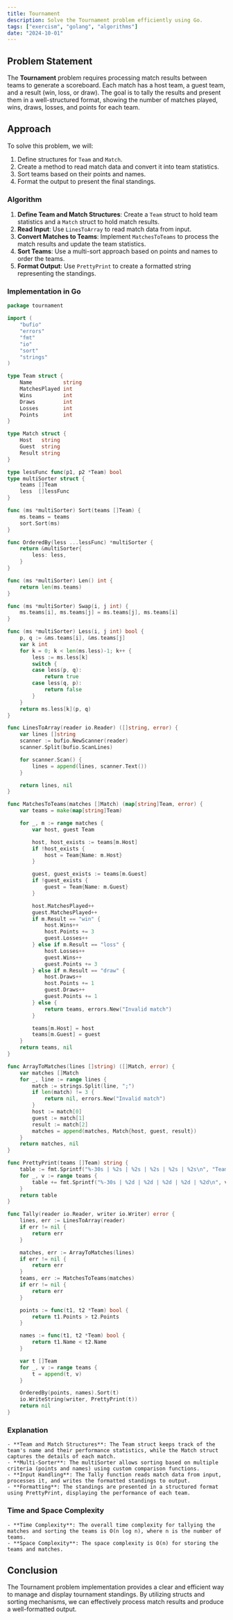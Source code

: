 ```yaml
---
title: Tournament
description: Solve the Tournament problem efficiently using Go.
tags: ["exercism", "golang", "algorithms"]
date: "2024-10-01"
---
```


## Problem Statement

The **Tournament** problem requires processing match results between teams to generate a scoreboard. Each match has a host team, a guest team, and a result (win, loss, or draw). The goal is to tally the results and present them in a well-structured format, showing the number of matches played, wins, draws, losses, and points for each team.

## Approach

To solve this problem, we will:
1. Define structures for `Team` and `Match`.
2. Create a method to read match data and convert it into team statistics.
3. Sort teams based on their points and names.
4. Format the output to present the final standings.

### Algorithm

1. **Define Team and Match Structures**: Create a `Team` struct to hold team statistics and a `Match` struct to hold match results.
2. **Read Input**: Use `LinesToArray` to read match data from input.
3. **Convert Matches to Teams**: Implement `MatchesToTeams` to process the match results and update the team statistics.
4. **Sort Teams**: Use a multi-sort approach based on points and names to order the teams.
5. **Format Output**: Use `PrettyPrint` to create a formatted string representing the standings.

### Implementation in Go

```go
package tournament

import (
	"bufio"
	"errors"
	"fmt"
	"io"
	"sort"
	"strings"
)

type Team struct {
	Name          string
	MatchesPlayed int
	Wins          int
	Draws         int
	Losses        int
	Points        int
}

type Match struct {
	Host   string
	Guest  string
	Result string
}

type lessFunc func(p1, p2 *Team) bool
type multiSorter struct {
	teams []Team
	less  []lessFunc
}

func (ms *multiSorter) Sort(teams []Team) {
	ms.teams = teams
	sort.Sort(ms)
}

func OrderedBy(less ...lessFunc) *multiSorter {
	return &multiSorter{
		less: less,
	}
}

func (ms *multiSorter) Len() int {
	return len(ms.teams)
}

func (ms *multiSorter) Swap(i, j int) {
	ms.teams[i], ms.teams[j] = ms.teams[j], ms.teams[i]
}

func (ms *multiSorter) Less(i, j int) bool {
	p, q := &ms.teams[i], &ms.teams[j]
	var k int
	for k = 0; k < len(ms.less)-1; k++ {
		less := ms.less[k]
		switch {
		case less(p, q):
			return true
		case less(q, p):
			return false
		}
	}
	return ms.less[k](p, q)
}

func LinesToArray(reader io.Reader) ([]string, error) {
	var lines []string
	scanner := bufio.NewScanner(reader)
	scanner.Split(bufio.ScanLines)

	for scanner.Scan() {
		lines = append(lines, scanner.Text())
	}

	return lines, nil
}

func MatchesToTeams(matches []Match) (map[string]Team, error) {
	var teams = make(map[string]Team)

	for _, m := range matches {
		var host, guest Team

		host, host_exists := teams[m.Host]
		if !host_exists {
			host = Team{Name: m.Host}
		}

		guest, guest_exists := teams[m.Guest]
		if !guest_exists {
			guest = Team{Name: m.Guest}
		}

		host.MatchesPlayed++
		guest.MatchesPlayed++
		if m.Result == "win" {
			host.Wins++
			host.Points += 3
			guest.Losses++
		} else if m.Result == "loss" {
			host.Losses++
			guest.Wins++
			guest.Points += 3
		} else if m.Result == "draw" {
			host.Draws++
			host.Points += 1
			guest.Draws++
			guest.Points += 1
		} else {
			return teams, errors.New("Invalid match")
		}

		teams[m.Host] = host
		teams[m.Guest] = guest
	}
	return teams, nil
}

func ArrayToMatches(lines []string) ([]Match, error) {
	var matches []Match
	for _, line := range lines {
		match := strings.Split(line, ";")
		if len(match) != 3 {
			return nil, errors.New("Invalid match")
		}
		host := match[0]
		guest := match[1]
		result := match[2]
		matches = append(matches, Match{host, guest, result})
	}
	return matches, nil
}

func PrettyPrint(teams []Team) string {
	table := fmt.Sprintf("%-30s | %2s | %2s | %2s | %2s | %2s\n", "Team", "MP", "W", "D", "L", "P")
	for _, v := range teams {
		table += fmt.Sprintf("%-30s | %2d | %2d | %2d | %2d | %2d\n", v.Name, v.MatchesPlayed, v.Wins, v.Draws, v.Losses, v.Points)
	}
	return table
}

func Tally(reader io.Reader, writer io.Writer) error {
	lines, err := LinesToArray(reader)
	if err != nil {
		return err
	}

	matches, err := ArrayToMatches(lines)
	if err != nil {
		return err
	}
	teams, err := MatchesToTeams(matches)
	if err != nil {
		return err
	}

	points := func(t1, t2 *Team) bool {
		return t1.Points > t2.Points
	}

	names := func(t1, t2 *Team) bool {
		return t1.Name < t2.Name
	}

	var t []Team
	for _, v := range teams {
		t = append(t, v)
	}

	OrderedBy(points, names).Sort(t)
	io.WriteString(writer, PrettyPrint(t))
	return nil
}
```

### Explanation
    - **Team and Match Structures**: The Team struct keeps track of the team's name and their performance statistics, while the Match struct captures the details of each match.
    - **Multi-Sorter**: The multiSorter allows sorting based on multiple criteria (points and names) using custom comparison functions.
    - **Input Handling**: The Tally function reads match data from input, processes it, and writes the formatted standings to output.
    - **Formatting**: The standings are presented in a structured format using PrettyPrint, displaying the performance of each team.

### Time and Space Complexity
    - **Time Complexity**: The overall time complexity for tallying the matches and sorting the teams is O(n log n), where n is the number of teams.
    - **Space Complexity**: The space complexity is O(n) for storing the teams and matches.

## Conclusion
The Tournament problem implementation provides a clear and efficient way to manage and display tournament standings. By utilizing structs and sorting mechanisms, we can effectively process match results and produce a well-formatted output.